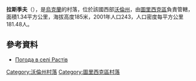 {{coord|51|7|5|N|24|25|50|E|scale:30000|display=title}}

'''拉斯季夫'''（{{lang-uk|Растів}}），是[[烏克蘭|烏克蘭]]的村落，位於該國西部[[沃倫州|沃倫州]]，由[[圖里西克區|圖里西克區]]負責管轄，面積1.34平方公里，海拔高度185米，2001年人口243，人口密度每平方公里181.48人。

==參考資料==
* [http://weather.in.ua/ua/volynskaja/22138 Погода в селі Растів] {{Wayback|url=http://weather.in.ua/ua/volynskaja/22138 |date=20111219113114 }}

[[Category:沃倫州村落|Category:沃倫州村落]]
[[Category:圖里西克區村落|Category:圖里西克區村落]]


{{Volyn-geo-stub}}